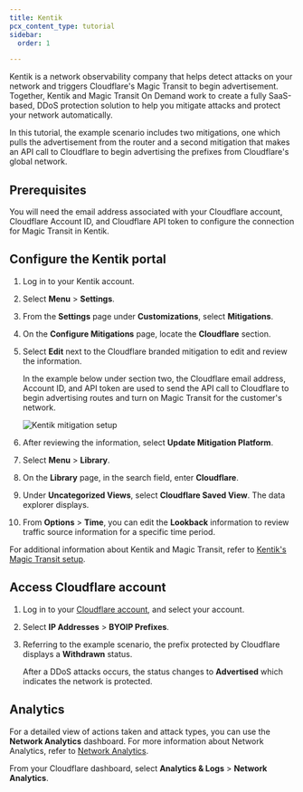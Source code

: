 ```yaml
---
title: Kentik
pcx_content_type: tutorial
sidebar:
  order: 1

---
```


Kentik is a network observability company that helps detect attacks on your network and triggers Cloudflare's Magic Transit to begin advertisement. Together, Kentik and Magic Transit On Demand work to create a fully SaaS-based, DDoS protection solution to help you mitigate attacks and protect your network automatically.

In this tutorial, the example scenario includes two mitigations, one which pulls the advertisement from the router and a second mitigation that makes an API call to Cloudflare to begin advertising the prefixes from Cloudflare's global network.

## Prerequisites

You will need the email address associated with your Cloudflare account, Cloudflare Account ID, and Cloudflare API token to configure the connection for Magic Transit in Kentik.

## Configure the Kentik portal

1. Log in to your Kentik account.

2. Select **Menu** > **Settings**.

3. From the **Settings** page under **Customizations**, select **Mitigations**.

4. On the **Configure Mitigations** page, locate the **Cloudflare** section.

5. Select **Edit** next to the Cloudflare branded mitigation to edit and review the information.

   In the example below under section two, the Cloudflare email address, Account ID, and API token are used to send the API call to Cloudflare to begin advertising routes and turn on Magic Transit for the customer's network.

   ![Kentik mitigation setup](~/assets/images/magic-transit/kentik-setup.png)

6. After reviewing the information, select **Update Mitigation Platform**.

7. Select **Menu** > **Library**.

8. On the **Library** page, in the search field, enter **Cloudflare**.

9. Under **Uncategorized Views**, select **Cloudflare Saved View**. The data explorer displays.

10. From **Options** > **Time**, you can edit the **Lookback** information to review traffic source information for a specific time period.

For additional information about Kentik and Magic Transit, refer to [Kentik's Magic Transit setup](https://kb.kentik.com/v3/Gc10.htm#Gc10-Cloudflare_MT_Setup).

## Access Cloudflare account

1. Log in to your [Cloudflare account](https://dash.cloudflare.com), and select your account.
2. Select **IP Addresses** > **BYOIP Prefixes**.
3. Referring to the example scenario, the prefix protected by Cloudflare displays a **Withdrawn** status.

   After a DDoS attacks occurs, the status changes to **Advertised** which indicates the network is protected.

## Analytics

For a detailed view of actions taken and attack types, you can use the **Network Analytics** dashboard. For more information about Network Analytics, refer to [Network Analytics](/analytics/network-analytics/).

From your Cloudflare dashboard, select **Analytics & Logs** > **Network Analytics**.
